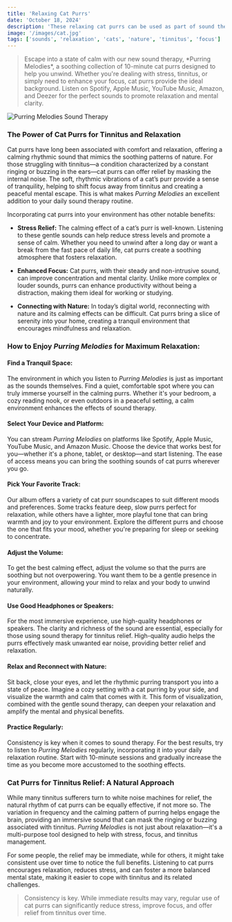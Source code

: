 ```yaml
---
title: 'Relaxing Cat Purrs'
date: 'October 18, 2024'
description: 'These relaxing cat purrs can be used as part of sound therapy to ease stress and assist with effective tinnitus relief.'
image: '/images/cat.jpg'
tags: ['sounds', 'relaxation', 'cats', 'nature', 'tinnitus', 'focus']
---
```


<Blockquote>
  Escape into a state of calm with our new sound therapy, *Purring Melodies*, a
  soothing collection of 10-minute cat purrs designed to help you unwind.
  Whether you're dealing with stress, tinnitus, or simply need to enhance your
  focus, cat purrs provide the ideal background. Listen on Spotify, Apple Music,
  YouTube Music, Amazon, and Deezer for the perfect sounds to promote relaxation
  and mental clarity.
</Blockquote>

<Image src="/images/cat.jpg" alt="Purring Melodies Sound Therapy" />

<StreamingPlatforms
  spotifyLink="https://open.spotify.com/album/1mQQkoirDcnFQM3zu0Zv2L?si=jWVnG2QhSMWX5GVdtJhDeA"
  appleMusicLink="https://music.apple.com/us/album/purrfect-calm/1776086830"
  youtubeMusicLink="https://youtube.com/playlist?list=OLAK5uy_nPRB23koHOrAl6X1uUk-mf25itHWFxzMg&si=J56g5Mkv6hKZzWR0"
  amazonMusicLink="https://music.amazon.com/albums/B0DKTXL4V6"
  deezerLink="https://deezer.page.link/1jcVWfBJ3DebodYa8"
/>

### The Power of Cat Purrs for Tinnitus and Relaxation

Cat purrs have long been associated with comfort and relaxation, offering a calming rhythmic sound that mimics the soothing patterns of nature. For those struggling with tinnitus—a condition characterized by a constant ringing or buzzing in the ears—cat purrs can offer relief by masking the internal noise. The soft, rhythmic vibrations of a cat’s purr provide a sense of tranquility, helping to shift focus away from tinnitus and creating a peaceful mental escape. This is what makes _Purring Melodies_ an excellent addition to your daily sound therapy routine.

Incorporating cat purrs into your environment has other notable benefits:

- **Stress Relief:** The calming effect of a cat’s purr is well-known. Listening to these gentle sounds can help reduce stress levels and promote a sense of calm. Whether you need to unwind after a long day or want a break from the fast pace of daily life, cat purrs create a soothing atmosphere that fosters relaxation.
- **Enhanced Focus:** Cat purrs, with their steady and non-intrusive sound, can improve concentration and mental clarity. Unlike more complex or louder sounds, purrs can enhance productivity without being a distraction, making them ideal for working or studying.

- **Connecting with Nature:** In today’s digital world, reconnecting with nature and its calming effects can be difficult. Cat purrs bring a slice of serenity into your home, creating a tranquil environment that encourages mindfulness and relaxation.

### How to Enjoy _Purring Melodies_ for Maximum Relaxation:

#### <Highlighter>Find a Tranquil Space:</Highlighter>

The environment in which you listen to _Purring Melodies_ is just as important as the sounds themselves. Find a quiet, comfortable spot where you can truly immerse yourself in the calming purrs. Whether it's your bedroom, a cozy reading nook, or even outdoors in a peaceful setting, a calm environment enhances the effects of sound therapy.

#### <Highlighter>Select Your Device and Platform:</Highlighter>

You can stream _Purring Melodies_ on platforms like Spotify, Apple Music, YouTube Music, and Amazon Music. Choose the device that works best for you—whether it's a phone, tablet, or desktop—and start listening. The ease of access means you can bring the soothing sounds of cat purrs wherever you go.

#### <Highlighter>Pick Your Favorite Track:</Highlighter>

Our album offers a variety of cat purr soundscapes to suit different moods and preferences. Some tracks feature deep, slow purrs perfect for relaxation, while others have a lighter, more playful tone that can bring warmth and joy to your environment. Explore the different purrs and choose the one that fits your mood, whether you're preparing for sleep or seeking to concentrate.

<AdComponent />

#### <Highlighter>Adjust the Volume:</Highlighter>

To get the best calming effect, adjust the volume so that the purrs are soothing but not overpowering. You want them to be a gentle presence in your environment, allowing your mind to relax and your body to unwind naturally.

#### <Highlighter>Use Good Headphones or Speakers:</Highlighter>

For the most immersive experience, use high-quality headphones or speakers. The clarity and richness of the sound are essential, especially for those using sound therapy for tinnitus relief. High-quality audio helps the purrs effectively mask unwanted ear noise, providing better relief and relaxation.

#### <Highlighter>Relax and Reconnect with Nature:</Highlighter>

Sit back, close your eyes, and let the rhythmic purring transport you into a state of peace. Imagine a cozy setting with a cat purring by your side, and visualize the warmth and calm that comes with it. This form of visualization, combined with the gentle sound therapy, can deepen your relaxation and amplify the mental and physical benefits.

#### <Highlighter>Practice Regularly:</Highlighter>

Consistency is key when it comes to sound therapy. For the best results, try to listen to _Purring Melodies_ regularly, incorporating it into your daily relaxation routine. Start with 10-minute sessions and gradually increase the time as you become more accustomed to the soothing effects.

<AdComponent />

### Cat Purrs for Tinnitus Relief: A Natural Approach

While many tinnitus sufferers turn to white noise machines for relief, the natural rhythm of cat purrs can be equally effective, if not more so. The variation in frequency and the calming pattern of purring helps engage the brain, providing an immersive sound that can mask the ringing or buzzing associated with tinnitus. _Purring Melodies_ is not just about relaxation—it's a multi-purpose tool designed to help with stress, focus, and tinnitus management.

For some people, the relief may be immediate, while for others, it might take consistent use over time to notice the full benefits. Listening to cat purrs encourages relaxation, reduces stress, and can foster a more balanced mental state, making it easier to cope with tinnitus and its related challenges.

<Blockquote>
  Consistency is key. While immediate results may vary, regular use of cat purrs
  can significantly reduce stress, improve focus, and offer relief from tinnitus
  over time.
</Blockquote>
